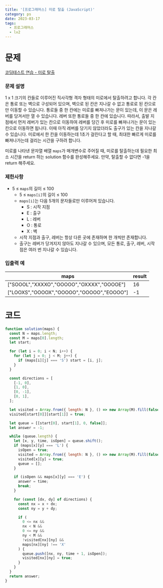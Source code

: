 ```yaml
---
title: '[프로그래머스] 미로 탈출 (JavaScript)'
category: ps
date: 2023-03-17
tags:
  - 프로그래머스
  - lv2
---
```


# 문제

[코딩테스트 연습 - 미로 탈출](https://school.programmers.co.kr/learn/courses/30/lessons/159993)

### 문제 설명

1 x 1 크기의 칸들로 이루어진 직사각형 격자 형태의 미로에서 탈출하려고 합니다. 각 칸은 통로 또는 벽으로 구성되어 있으며, 벽으로 된 칸은 지나갈 수 없고 통로로 된 칸으로만 이동할 수 있습니다. 통로들 중 한 칸에는 미로를 빠져나가는 문이 있는데, 이 문은 레버를 당겨서만 열 수 있습니다. 레버 또한 통로들 중 한 칸에 있습니다. 따라서, 출발 지점에서 먼저 레버가 있는 칸으로 이동하여 레버를 당긴 후 미로를 빠져나가는 문이 있는 칸으로 이동하면 됩니다. 이때 아직 레버를 당기지 않았더라도 출구가 있는 칸을 지나갈 수 있습니다. 미로에서 한 칸을 이동하는데 1초가 걸린다고 할 때, 최대한 빠르게 미로를 빠져나가는데 걸리는 시간을 구하려 합니다.

미로를 나타낸 문자열 배열 `maps`가 매개변수로 주어질 때, 미로를 탈출하는데 필요한 최소 시간을 return 하는 solution 함수를 완성해주세요. 만약, 탈출할 수 없다면 -1을 return 해주세요.

### 제한사항

- 5 ≤ `maps`의 길이 ≤ 100
  - 5 ≤ `maps[i]`의 길이 ≤ 100
  - `maps[i]`는 다음 5개의 문자들로만 이루어져 있습니다.
    - S : 시작 지점
    - E : 출구
    - L : 레버
    - O : 통로
    - X : 벽
  - 시작 지점과 출구, 레버는 항상 다른 곳에 존재하며 한 개씩만 존재합니다.
  - 출구는 레버가 당겨지지 않아도 지나갈 수 있으며, 모든 통로, 출구, 레버, 시작점은 여러 번 지나갈 수 있습니다.

### 입출력 예

| maps                                      | result |
| ----------------------------------------- | ------ |
| ["SOOOL","XXXXO","OOOOO","OXXXX","OOOOE"] | 16     |
| ["LOOXS","OOOOX","OOOOO","OOOOO","EOOOO"] | -1     |

# 코드

```js
function solution(maps) {
  const N = maps.length;
  const M = maps[0].length;
  let start;

  for (let i = 0; i < N; i++) {
    for (let j = 0; j < M; j++) {
      if (maps[i][j] === 'S') start = [i, j];
    }
  }

  const directions = [
    [-1, 0],
    [1, 0],
    [0, -1],
    [0, 1],
  ];

  let visited = Array.from({ length: N }, () => new Array(M).fill(false));
  visited[start[0]][start[1]] = true;

  let queue = [[start[0], start[1], 0, false]];
  let answer = -1;

  while (queue.length) {
    let [x, y, time, isOpen] = queue.shift();
    if (maps[x][y] === 'L') {
      isOpen = true;
      visited = Array.from({ length: N }, () => new Array(M).fill(false));
      visited[x][y] = true;
      queue = [];
    }

    if (isOpen && maps[x][y] === 'E') {
      answer = time;
      break;
    }

    for (const [dx, dy] of directions) {
      const nx = x + dx;
      const ny = y + dy;

      if (
        0 <= nx &&
        nx < N &&
        0 <= ny &&
        ny < M &&
        !visited[nx][ny] &&
        maps[nx][ny] !== 'X'
      ) {
        queue.push([nx, ny, time + 1, isOpen]);
        visited[nx][ny] = true;
      }
    }
  }
  return answer;
}
```
